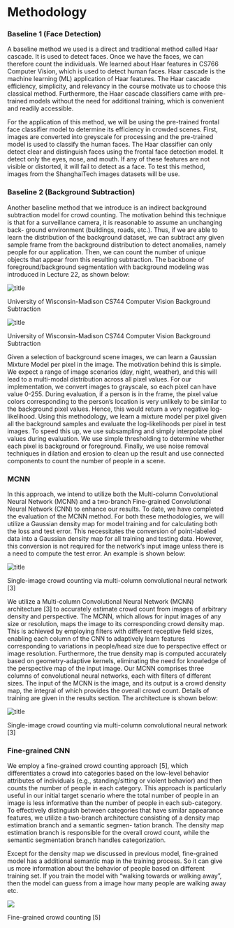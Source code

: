 # Methodology

### Baseline 1 (Face Detection)

A baseline method we used is a direct and traditional method called Haar cascade. It is used to detect faces. Once we have the faces, we
can therefore count the individuals. We learned about Haar features
in CS766 Computer Vision, which is used to detect human faces. Haar cascade is the machine learning (ML)
application of Haar features. The Haar cascade efficiency, simplicity, and relevancy in the course motivate us to choose this classical method. Furthermore,
the Haar cascade classifiers came with pre-trained models without the need for
additional training, which is convenient and readily accessible.

For the application of this method, we will be using the pre-trained frontal
face classifier model to determine its efficiency in crowded scenes. First, images
are converted into greyscale for processing and the pre-trained model is used to
classify the human faces. The Haar classifier can only detect clear and distinguish faces using the frontal face detection model. It detect only the eyes,
nose, and mouth. If any of these features are not visible or distorted, it will fail to
detect as a face. To test this method, images from the ShanghaiTech images
datasets will be use.

### Baseline 2 (Background Subtraction)

Another baseline method that we introduce is an indirect background subtraction model for crowd counting. The motivation behind this technique is
that for a surveillance camera, it is reasonable to assume an unchanging back-
ground environment (buildings, roads, etc.). Thus, if we are able to learn the
distribution of the background dataset, we can subtract any given sample frame
from the background distribution to detect anomalies, namely people for our
application. Then, we can count the number of unique objects that appear
from this resulting subtraction. The backbone of foreground/background segmentation with background modeling was introduced in Lecture 22, as shown below:

![title](/img/baseline2_method1.png)

<div className="img-caption">University of Wisconsin-Madison CS744 Computer Vision Background Subtraction</div>

![title](/img/baseline2_method2.png)

<div className="img-caption">University of Wisconsin-Madison CS744 Computer Vision Background Subtraction</div>

Given a selection of background scene images, we can learn a Gaussian Mixture Model per pixel in the image.
The motivation behind this is simple. We
expect a range of image scenarios (day, night, weather), and this will lead to
a multi-modal distribution across all pixel values. For our implementation, we
convert images to grayscale, so each pixel can have value 0-255. During evaluation, if a person is in the frame, the pixel value colors corresponding to the
person’s location is very unlikely to be similar to the background pixel values.
Hence, this would return a very negative log-likelihood. Using this methodology, we learn a mixture model per pixel given all the background samples and
evaluate the log-likelihoods per pixel in test images. To speed this up, we use
subsampling and simply interpolate pixel values during evaluation. We use simple thresholding to determine whether each pixel is background or foreground.
Finally, we use noise removal techniques in dilation and erosion to clean up the
result and use connected components to count the number of people in a scene.

### MCNN

In this approach, we intend to utilize both the Multi-column Convolutional
Neural Network (MCNN) and a two-branch Fine-grained Convolutional Neural Network (CNN) to enhance our results. To date, we have completed the
evaluation of the MCNN method.
For both these methodologies, we will utilize a Gaussian density map for
model training and for calculating both the loss and test error. This necessitates
the conversion of point-labeled data into a Gaussian density map for all training
and testing data. However, this conversion is not required for the network’s
input image unless there is a need to compute the test error. An example is shown below:

![title](/img/density_map.png)

<div className="img-caption">Single-image crowd counting via multi-column convolutional neural network [3]</div>

We utilize a Multi-column Convolutional Neural Network (MCNN) architecture [3] to accurately estimate crowd count from images of arbitrary density and
perspective. The MCNN, which allows for input images of any size or resolution,
maps the image to its corresponding crowd density map. This is achieved by
employing filters with different receptive field sizes, enabling each column of the
CNN to adaptively learn features corresponding to variations in people/head
size due to perspective effect or image resolution. Furthermore, the true density
map is computed accurately based on geometry-adaptive kernels, eliminating
the need for knowledge of the perspective map of the input image. Our MCNN
comprises three columns of convolutional neural networks, each with filters of
different sizes. The input of the MCNN is the image, and its output is a crowd
density map, the integral of which provides the overall crowd count. Details of training are given in the results section. The architecture is shown below:

![title](/img/mcnn_arch.png)

<div className="img-caption">Single-image crowd counting via multi-column convolutional neural network [3]</div>

### Fine-grained CNN

We employ a fine-grained crowd counting approach [5], which differentiates
a crowd into categories based on the low-level behavior attributes of individuals
(e.g., standing/sitting or violent behavior) and then counts the number of people in each category. This approach is particularly useful in our initial target
scenario where the total number of people in an image is less informative than
the number of people in each sub-category. To effectively distinguish between
categories that have similar appearance features, we utilize a two-branch architecture consisting of a density map estimation branch and a semantic segmen-
tation branch. The density map estimation branch is responsible for the overall
crowd count, while the semantic segmentation branch handles categorization.

Except for the density map we discussed in previous model, fine-grained model has a additional semantic map in the training process. So it can give us more information about the behavior of people based on different training set.
If you train the model with “walking towards or walking away”, then the model can guess from a image how many people are walking away etc.

![](/img/fg-arch.png)

<div className="img-caption">Fine-grained crowd counting [5]</div>
